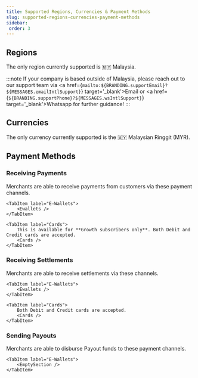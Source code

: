 ```yaml
---
title: Supported Regions, Currencies & Payment Methods
slug: supported-regions-currencies-payment-methods
sidebar:
 order: 3
---
```


## Regions
The only region currently supported is 🇲🇾 Malaysia. 

:::note
If your company is based outside of Malaysia, please reach out to our support team via 
<a href={`mailto:${BRANDING.supportEmail}?${MESSAGES.emailIntlSupport}`} target='_blank'>Email</a> or
<a href={`${BRANDING.supportPhone}?${MESSAGES.wsIntlSupport}`} target='_blank'>Whatsapp</a> for further guidance!
:::

## Currencies
The only currency currently supported is the 🇲🇾 Malaysian Ringgit (MYR).

## Payment Methods

### Receiving Payments
Merchants are able to receive payments from customers via these payment channels.
<Tabs>
    <TabItem label="FPX Online Banking">
        <Banks />
    </TabItem>

    <TabItem label="E-Wallets"> 
        <Ewallets />
    </TabItem>

    <TabItem label="Cards">
        This is available for **Growth subscribers only**. Both Debit and Credit cards are accepted.
        <Cards />
    </TabItem>
</Tabs>

### Receiving Settlements
Merchants are able to receive settlements via these channels.
<Tabs>
    <TabItem label="FPX Online Banking">
        <Banks />
    </TabItem>

    <TabItem label="E-Wallets"> 
        <Ewallets />
    </TabItem>

    <TabItem label="Cards">
        Both Debit and Credit cards are accepted.
        <Cards />
    </TabItem>
</Tabs>

### Sending Payouts
Merchants are able to disburse Payout funds to these payment channels.

<Tabs>
    <TabItem label="FPX Online Banking">
        <Banks />
    </TabItem>

    <TabItem label="E-Wallets"> 
        <EmptySection />
    </TabItem>
</Tabs>